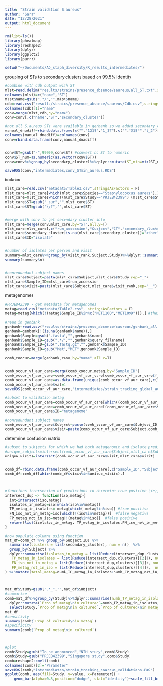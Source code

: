 ```yaml
---
title: "Strain validation S.aureus"
author: "Sara"
date: "12/28/2021"
output: html_document
---
```


```r
rm(list=ls())
library(pheatmap)
library(reshape2)
library(dplyr)
library(ggplot2)
library(purrr)

setwd("~/Documents/AD_staph_diversity/R_results_intermediates/")

```


grouping of STs to secondary clusters based on 99.5% identity
```r

#combine with cdb output with ST
mlst=read.delim("results/strains/presence_absence/saureus/all_ST.txt",stringsAsFactors = F,header=F)
colnames(mlst)=c("name","ST")
mlst$name=gsub(".*/","",mlst$name)
cdb=read.csv("results/strains/presence_absence/saureus/Cdb.csv",stringsAsFactors = F)
colnames(cdb)[1]="name"
conv=merge(mlst,cdb,by="name")
conv=conv[,c("name","ST","secondary_cluster")]

#not all S.aureus STs were available in genbank so we added secondary_cluster info for STs that were in culture dataset but not genbank via manual dnadiff comparison to cluster representatives
manual_dnadiff=rbind.data.frame(c("","1218","1_17"),c("","3154","1_2")) #this ST belonged to C25, # this ST belonged to C30
colnames(manual_dnadiff)=colnames(conv)
conv=rbind.data.frame(conv,manual_dnadiff)


conv$ST=gsub("-",99999,conv$ST) #convert no ST to numeric
conv$ST_num=as.numeric(as.vector(conv$ST))
conv=conv%>%group_by(secondary_cluster)%>%dplyr::mutate(ST_min=min(ST_num))

saveRDS(conv,"intermediates/conv_STmin_aureus.RDS")


```



isolates
```r

mlst_care=read.csv("metadata/Table3.csv",stringsAsFactors = F)
mlst_care=mlst_care[which(mlst_care$Species=="Staphylococcus aureus"),]
mlst_care=mlst_care[which((mlst_care$Study=="PRJEB42399")|(mlst_care$Study=="To be announced")),]
mlst_care$ST=gsub("_aur","",mlst_care$ST)
mlst_care$ST=gsub("\\?","",mlst_care$ST)


#merge with conv to get secondary cluster info
mlst_care=merge(conv,mlst_care,by="ST",all.y=T)
mlst_care=mlst_care[,c("run_accession","Subject","ST","secondary_cluster","ST_min","Study","visit_rank")]
mlst_care$secondary_cluster[is.na(mlst_care$secondary_cluster)]="other"
mlst_care$ID="isolate"


#number of isolates per person and visit
summary=mlst_care%>%group_by(visit_rank,Subject,Study)%>%dplyr::summarise(n=n())
summary(summary$n)


#nonredundant subject names
mlst_care$Subject=paste(mlst_care$Subject,mlst_care$Study,sep="_")
mlst_care$Sample_ID=mlst_care$run_accession
mlst_care$visit=paste(mlst_care$Subject,mlst_care$visit_rank,sep="__")


```


metagenomes
```r
#PRJEB42399 - get metadata for metagenomes
metag=read.csv("metadata/Table2.csv", stringsAsFactors = F) 
metag=metag[which(!(metag$Sample_ID%in%c("MET1100","MET1099"))),] #these are plate sweeps so remove

#read in genbank
genbank=read.csv("results/strains/presence_absence/saureus/genbank_all.csv",stringsAsFactors = F)
genbank=genbank[!(is.na(genbank$name)),]
genbank$Sample=gsub(".fasta","",genbank$name)
genbank$Sample_ID=gsub(".*/","",genbank$query_filename)
genbank$Sample_ID=gsub(".fastq.gz","",genbank$Sample_ID)
genbank$Sample_ID=gsub("Met","MET",genbank$Sample_ID)

comb_coocur=merge(genbank,conv,by="name",all.x=T)


comb_occur_vf_aur_care=merge(comb_coocur,metag,by="Sample_ID")
comb_occur_vf_aur_care=comb_occur_vf_aur_care[comb_occur_vf_aur_care$f_orig_query>0.0008,]
comb_occur_vf_aur_care=as.data.frame(unique(comb_occur_vf_aur_care[,c("Sample_ID","Subject_ID","ST","secondary_cluster","Site","Study","Country","status","ST_min","visit_rank")]))
comb_occur_vf_aur_care$val=1
saveRDS(comb_occur_vf_aur_care,"intermediates/strain_tracking_global_aureus.RDS")

#subset to validation metag
comb_occur_vf_aur_care=comb_occur_vf_aur_care[which((comb_occur_vf_aur_care$Study=="PRJEB42399")|(comb_occur_vf_aur_care$Study=="To be announced")),]
comb_occur_vf_aur_care=comb_occur_vf_aur_care[(comb_occur_vf_aur_care$Site=="Ac")|(comb_occur_vf_aur_care$Site=="LE"),]
comb_occur_vf_aur_care$ID="metagenome"

#nonredundant subject names
comb_occur_vf_aur_care$Subject=paste(comb_occur_vf_aur_care$Subject_ID,comb_occur_vf_aur_care$Study,sep="_")
comb_occur_vf_aur_care$visit=paste(comb_occur_vf_aur_care$Subject,comb_occur_vf_aur_care$visit_rank,sep="__")

```




  
  



determine confusion matrix
```r
#subset to subjects for which we had both metagenomic and isolate predictions
#unique_subjects=intersect(comb_occur_vf_aur_care$Subject,mlst_care$Subject)
unique_visits=intersect(comb_occur_vf_aur_care$visit,mlst_care$visit)


comb_df=rbind.data.frame(comb_occur_vf_aur_care[,c("Sample_ID","Subject","secondary_cluster","ID","Study","visit"),],mlst_care[,c("Sample_ID","Subject","secondary_cluster","ID","Study","visit"),])
comb_df=comb_df[which(comb_df$visit%in%unique_visits),]



#functions intersection of predictions to determine true positive (TP), false negative (FN), false positive (FP)
intersect_dup <- function(iso,metag){
  int=intersect(iso,metag)
  isolates_in_metag=iso[which(iso%in%metag)] 
  TP_metag_in_isolates= metag[which( metag%in%iso)] #true positive
  FN_iso_not_in_metag=iso[which(!(iso%in%metag))]  #false negative
  FP_metag_not_in_iso=metag[!(metag%in%iso)]  #false positive
  return(list(isolates_in_metag, TP_metag_in_isolates,FN_iso_not_in_metag,FP_metag_not_in_iso))
}

#now populate columns using function
mat_df=comb_df %>% group_by(Subject,ID) %>%
  summarise(clusters = list(secondary_cluster), num = n()) %>% 
  group_by(Subject) %>% 
  dplyr::summarise(isolates_in_metag = list(Reduce(intersect_dup,clusters)[[1]]),    numb_isolates_in_metag=lengths(isolates_in_metag),
   TP_metag_in_isolates = list(Reduce(intersect_dup,clusters)[[2]]), numb_TP_metag_in_isolates=lengths(TP_metag_in_isolates),
   FN_iso_not_in_metag = list(Reduce(intersect_dup,clusters)[[3]]), numb_FN_iso_not_in_metag=lengths(FN_iso_not_in_metag),
   FP_metag_not_in_iso = list(Reduce(intersect_dup,clusters)[[4]]),  numb_FP_metag_not_in_iso=lengths(FP_metag_not_in_iso)
) %>%mutate(total_metag=numb_TP_metag_in_isolates+numb_FP_metag_not_in_iso, total_iso=numb_FN_iso_not_in_metag+numb_isolates_in_metag)
                            


mat_df$Study=gsub(".*_","",mat_df$Subject)
#summarize
comb=mat_df%>%group_by(Study)%>%dplyr::summarise(numb_TP_metag_in_isolates=sum(numb_TP_metag_in_isolates),total_metag=sum(total_metag),numb_isolates_in_metag=sum(numb_isolates_in_metag),total_iso=sum(total_iso))%>%
  dplyr::mutate(`Prop of metag\nin cultured`=numb_TP_metag_in_isolates/total_metag, `Prop of cultured\nin metag`=numb_isolates_in_metag/total_iso)%>%
  select(Study,`Prop of metag\nin cultured`,`Prop of cultured\nin metag`)
mat_df
#sensitivty 
summary(comb$`Prop of cultured\nin metag`)
#specificity 
summary(comb$`Prop of metag\nin cultured`)



#plot
comb$Study=gsub("To be announced","NIH study",comb$Study)
comb$Study=gsub("PRJEB42399","Singapore study",comb$Study)
comb=reshape2::melt(comb)
colnames(comb)[2]="Parameter"
saveRDS(comb,"intermediates/strain_tracking_saureus_validations.RDS")
ggplot(comb, aes(fill=Study, y=value, x=Parameter)) + 
    geom_bar(alpha=0.8,position="dodge", stat="identity")+scale_fill_brewer(palette="Set1")+ylab("Proportion")+xlab("")+theme_bw()



```





